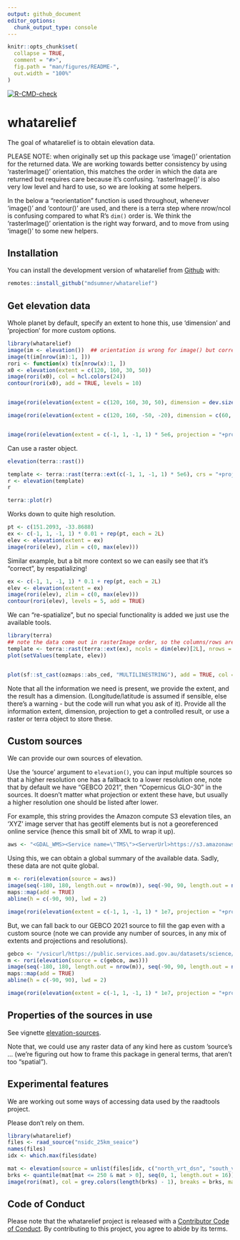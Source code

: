 ```yaml
---
output: github_document
editor_options: 
  chunk_output_type: console
---
```


<!-- README.md is generated from README.Rmd. Please edit that file -->

```r
knitr::opts_chunk$set(
  collapse = TRUE,
  comment = "#>",
  fig.path = "man/figures/README-",
  out.width = "100%"
)
```

<!-- badges: start -->
[![R-CMD-check](https://github.com/hypertidy/whatarelief/workflows/R-CMD-check/badge.svg)](https://github.com/hypertidy/whatarelief/actions)
<!-- badges: end -->

# whatarelief

The goal of whatarelief is to obtain elevation data. 


PLEASE NOTE: when originally set up this package use 'image()' orientation for the returned data. We are working
towards better consistency by using 'rasterImage()' orientation, this matches the order in which the data are
returned but requires care because it's confusing. 'rasterImage()' is also very low level and hard to use, so we are looking at some helpers. 

In the below a "reorientation" function is used throughout, whenever 'image()' and 'contour()' are used, and there is a terra step where nrow/ncol is confusing compared to what R's `dim()` order is. We think the 'rasterImage()' orientation is the right way forward, and to move from using 'image()' to some new helpers. 



## Installation

You can install the development version of whatarelief from [Github](https://github.com/mdsumner/whatarelief) with:

``` r
remotes::install_github("mdsumner/whatarelief")
```

## Get elevation data

Whole planet by default, specify an extent to hone this, use 'dimension' and 'projection' for more custom options. 

```r
library(whatarelief)
image(im <- elevation())  ## orientation is wrong for image() but correct for rasterImage()
image(t(im[nrow(im):1, ]))
rori <- function(x) t(x[nrow(x):1, ])
x0 <- elevation(extent = c(120, 160, 30, 50))
image(rori(x0), col = hcl.colors(24))
contour(rori(x0), add = TRUE, levels = 10)


image(rori(elevation(extent = c(120, 160, 30, 50), dimension = dev.size("px"))))

image(rori(elevation(extent = c(120, 160, -50, -20), dimension = c(60, 85), resample = "near")))


image(rori(elevation(extent = c(-1, 1, -1, 1) * 5e6, projection = "+proj=lcc +lon_0=-85 +lat_0=-42 +lat_1=0 +lat_2=-30")))
```

Can use a raster object. 

```r
elevation(terra::rast())

template <- terra::rast(terra::ext(c(-1, 1, -1, 1) * 5e6), crs = "+proj=lcc +lon_0=-85 +lat_0=-42 +lat_1=0 +lat_2=-30", ncols = 1024, nrows = 1024)
r <- elevation(template)
r

terra::plot(r)
```


Works down to quite high resolution. 

```r
pt <- c(151.2093, -33.8688)
ex <- c(-1, 1, -1, 1) * 0.01 + rep(pt, each = 2L)
elev <- elevation(extent = ex)
image(rori(elev), zlim = c(0, max(elev)))

```

Similar example, but a bit more context so we can easily see that it's "correct", by respatializing! 

```r
ex <- c(-1, 1, -1, 1) * 0.1 + rep(pt, each = 2L)
elev <- elevation(extent = ex)
image(rori(elev), zlim = c(0, max(elev)))
contour(rori(elev), levels = 5, add = TRUE)
```

We can "re-spatialize", but no special functionality is added we just use the available tools.  

```r
library(terra)
## note the data come out in rasterImage order, so the columns/rows are switched here
template <- terra::rast(terra::ext(ex), ncols = dim(elev)[2L], nrows = dim(elev)[1L], crs = "OGC:CRS84")
plot(setValues(template, elev))


plot(sf::st_cast(ozmaps::abs_ced, "MULTILINESTRING"), add = TRUE, col = "black")
```
  
Note that all the information we need is present, we provide the extent, and the result has a dimension. (Longitude/latitude is assumed if sensible, else there's a warning - but the code will run what you ask of it). Provide all the information extent, dimension, projection to get a controlled result, or use a raster or terra object to store these. 



## Custom sources

We can provide our own sources of elevation. 

Use the 'source' argument to `elevation()`, you can input multiple sources so that a higher resolution one has
a fallback to a lower resolution one, note that by default we have "GEBCO 2021", then "Copernicus GLO-30" in the sources. It doesn't matter what projection or extent these have, but usually a higher resolution one should be listed after lower. 

For example, this string provides the Amazon compute S3 elevation tiles, an 'XYZ' image server that has geotiff elements but is not a georeferenced online service (hence this small bit of XML to wrap it up). 

```r
aws <- "<GDAL_WMS><Service name=\"TMS\"><ServerUrl>https://s3.amazonaws.com/elevation-tiles-prod/geotiff/${z}/${x}/${y}.tif</ServerUrl></Service><DataWindow><UpperLeftX>-20037508.34</UpperLeftX><UpperLeftY>20037508.34</UpperLeftY><LowerRightX>20037508.34</LowerRightX><LowerRightY>-20037508.34</LowerRightY><TileLevel>14</TileLevel><TileCountX>1</TileCountX><TileCountY>1</TileCountY><YOrigin>top</YOrigin></DataWindow><Projection>EPSG:3857</Projection><BlockSizeX>512</BlockSizeX><BlockSizeY>512</BlockSizeY><BandsCount>1</BandsCount><DataType>Int16</DataType><ZeroBlockHttpCodes>403,404</ZeroBlockHttpCodes><DataValues><NoData>-32768</NoData></DataValues><Cache/></GDAL_WMS>"

```

Using this, we can obtain a global summary of the available data. Sadly, these data are not quite global. 

```r
m <- rori(elevation(source = aws))
image(seq(-180, 180, length.out = nrow(m)), seq(-90, 90, length.out = ncol(m)), m, asp = 1)
maps::map(add = TRUE)
abline(h = c(-90, 90), lwd = 2)

image(rori(elevation(extent = c(-1, 1, -1, 1) * 1e7, projection = "+proj=laea +lat_0=-90", source = aws)), asp = 1)

```

But, we can fall back to our GEBCO 2021 source to fill the gap even with a custom source (note we can provide any number of sources, in any mix of extents and projections and resolutions). 


```r
gebco <- "/vsicurl/https://public.services.aad.gov.au/datasets/science/GEBCO_2021_GEOTIFF/GEBCO_2021.tif"
m <- rori(elevation(source = c(gebco, aws)))
image(seq(-180, 180, length.out = nrow(m)), seq(-90, 90, length.out = ncol(m)), m, asp = 1)
maps::map(add = TRUE)
abline(h = c(-90, 90), lwd = 2)

image(rori(elevation(extent = c(-1, 1, -1, 1) * 1e7, projection = "+proj=laea +lat_0=-90", source = c(gebco, aws))))


```


## Properties of the sources in use

See vignette [elevation-sources](https://mdsumner.github.io/whatarelief/articles/elevation-sources.html). 

Note that, we could use any raster data of any kind here as custom 'source's ... (we're figuring out how to frame this package in general terms, that aren't too "spatial"). 









## Experimental features

We are working out some ways of accessing data used by the raadtools project. 

Please don't rely on them. 

```r
library(whatarelief)
files <- raad_source("nsidc_25km_seaice")
names(files)
idx <- which.max(files$date)

mat <- elevation(source = unlist(files[idx, c("north_vrt_dsn", "south_vrt_dsn")]))
brks <- quantile(mat[mat <= 250 & mat > 0], seq(0, 1, length.out = 16))
image(rori(mat), col = grey.colors(length(brks) - 1), breaks = brks, main = files$date[idx])

```








## Code of Conduct
  
Please note that the whatarelief project is released with a [Contributor Code of Conduct](https://contributor-covenant.org/version/2/0/CODE_OF_CONDUCT.html). By contributing to this project, you agree to abide by its terms.

